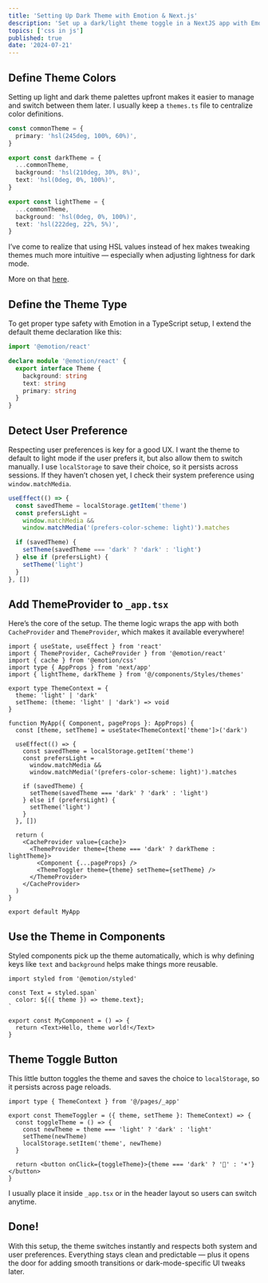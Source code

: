 ```yaml
---
title: 'Setting Up Dark Theme with Emotion & Next.js'
description: 'Set up a dark/light theme toggle in a NextJS app with Emotion that respects user preferences'
topics: ['css in js']
published: true
date: '2024-07-21'
---
```


## Define Theme Colors

Setting up light and dark theme palettes upfront makes it easier to manage and switch between them later. I usually keep a `themes.ts` file to centralize color definitions.

```ts
const commonTheme = {
  primary: 'hsl(245deg, 100%, 60%)',
}

export const darkTheme = {
  ...commonTheme,
  background: 'hsl(210deg, 30%, 8%)',
  text: 'hsl(0deg, 0%, 100%)',
}

export const lightTheme = {
  ...commonTheme,
  background: 'hsl(0deg, 0%, 100%)',
  text: 'hsl(222deg, 22%, 5%)',
}
```

I’ve come to realize that using HSL values instead of hex makes tweaking themes much more intuitive — especially when adjusting lightness for dark mode.

More on that [here](https://www.joshwcomeau.com/css/color-formats/).

## Define the Theme Type

To get proper type safety with Emotion in a TypeScript setup, I extend the default theme declaration like this:

```ts
import '@emotion/react'

declare module '@emotion/react' {
  export interface Theme {
    background: string
    text: string
    primary: string
  }
}
```

## Detect User Preference

Respecting user preferences is key for a good UX. I want the theme to default to light mode if the user prefers it, but also allow them to switch manually.
I use `localStorage` to save their choice, so it persists across sessions. If they haven’t chosen yet, I check their system preference using `window.matchMedia`.

```ts
useEffect(() => {
  const savedTheme = localStorage.getItem('theme')
  const prefersLight =
    window.matchMedia &&
    window.matchMedia('(prefers-color-scheme: light)').matches

  if (savedTheme) {
    setTheme(savedTheme === 'dark' ? 'dark' : 'light')
  } else if (prefersLight) {
    setTheme('light')
  }
}, [])
```

## Add ThemeProvider to `_app.tsx`

Here’s the core of the setup. The theme logic wraps the app with both `CacheProvider` and `ThemeProvider`, which makes it available everywhere!

```tsx
import { useState, useEffect } from 'react'
import { ThemeProvider, CacheProvider } from '@emotion/react'
import { cache } from '@emotion/css'
import type { AppProps } from 'next/app'
import { lightTheme, darkTheme } from '@/components/Styles/themes'

export type ThemeContext = {
  theme: 'light' | 'dark'
  setTheme: (theme: 'light' | 'dark') => void
}

function MyApp({ Component, pageProps }: AppProps) {
  const [theme, setTheme] = useState<ThemeContext['theme']>('dark')

  useEffect(() => {
    const savedTheme = localStorage.getItem('theme')
    const prefersLight =
      window.matchMedia &&
      window.matchMedia('(prefers-color-scheme: light)').matches

    if (savedTheme) {
      setTheme(savedTheme === 'dark' ? 'dark' : 'light')
    } else if (prefersLight) {
      setTheme('light')
    }
  }, [])

  return (
    <CacheProvider value={cache}>
      <ThemeProvider theme={theme === 'dark' ? darkTheme : lightTheme}>
        <Component {...pageProps} />
        <ThemeToggler theme={theme} setTheme={setTheme} />
      </ThemeProvider>
    </CacheProvider>
  )
}

export default MyApp
```

## Use the Theme in Components

Styled components pick up the theme automatically, which is why defining keys like `text` and `background` helps make things more reusable.

```tsx
import styled from '@emotion/styled'

const Text = styled.span`
  color: ${({ theme }) => theme.text};
`

export const MyComponent = () => {
  return <Text>Hello, theme world!</Text>
}
```

## Theme Toggle Button

This little button toggles the theme and saves the choice to `localStorage`, so it persists across page reloads.

```tsx
import type { ThemeContext } from '@/pages/_app'

export const ThemeToggler = ({ theme, setTheme }: ThemeContext) => {
  const toggleTheme = () => {
    const newTheme = theme === 'light' ? 'dark' : 'light'
    setTheme(newTheme)
    localStorage.setItem('theme', newTheme)
  }

  return <button onClick={toggleTheme}>{theme === 'dark' ? '🌙' : '☀️'}</button>
}
```

I usually place it inside `_app.tsx` or in the header layout so users can switch anytime.

## Done!

With this setup, the theme switches instantly and respects both system and user preferences. Everything stays clean and predictable — plus it opens the door for adding smooth transitions or dark-mode-specific UI tweaks later.

